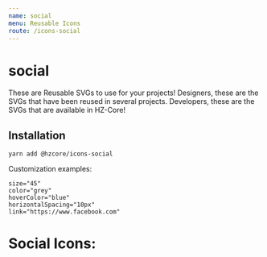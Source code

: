 ```yaml
---
name: social
menu: Reusable Icons
route: /icons-social
---
```


# social

These are Reusable SVGs to use for your projects! 
Designers, these are the SVGs that have been reused in several projects.
Developers, these are the SVGs that are available in HZ-Core!

## Installation

```shell
yarn add @hzcore/icons-social

```

Customization examples:
```shell
size="45"
color="grey"
hoverColor="blue"
horizontalSpacing="10px"
link="https://www.facebook.com"
```



# Social Icons:

<Playground>  
<Facebook horizontalSpacing="10px" color="black" hoverColor="#4267b2" link="https://www.facebook.com" size="90"/>
<Instagram horizontalSpacing="10px" color="add color here" size="90"/>
<Twitter  horizontalSpacing="5px"color="#1da1f2" size="90"/>
<Youtube horizontalSpacing="10px" color="red" link="https://www.youtube.com" size="90"/>
<LinkedIn horizontalSpacing="10px" color="#4267b2" link="https://www.youtube.com" size="90"/>
</Playground>